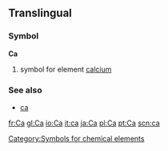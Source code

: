 ==Translingual==
===Symbol===
'''Ca'''
# {{chemistry}} symbol for element [[calcium]]
===See also===
*[[ca]]
[[Category:Symbols for chemical elements]]

[[fr:Ca]]
[[gl:Ca]]
[[io:Ca]]
[[it:ca]]
[[ja:Ca]]
[[pl:Ca]]
[[pt:Ca]]
[[scn:ca]]